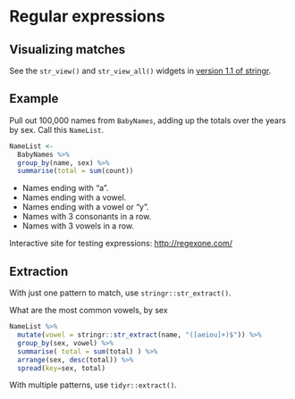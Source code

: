 # Regular expressions

## Visualizing matches

See the `str_view()` and `str_view_all()` widgets in [version 1.1 of stringr](https://blog.rstudio.org/2016/08/24/stringr-1-1-0/).


## Example

Pull out 100,000 names from `BabyNames`, adding up the totals over the years by sex.  Call this `NameList`.

```r
NameList <-
  BabyNames %>%
  group_by(name, sex) %>%
  summarise(total = sum(count))
```


* Names ending with "a".
* Names ending with a vowel.
* Names ending with a vowel or "y".
* Names with 3 consonants in a row.
* Names with 3 vowels in a row.

Interactive site for testing expressions: <http://regexone.com/>

## Extraction

With just one pattern to match, use `stringr::str_extract()`.

What are the most common vowels, by sex
```r
NameList %>%
  mutate(vowel = stringr::str_extract(name, "([aeiou]+)$")) %>%
  group_by(sex, vowel) %>%
  summarise( total = sum(total) ) %>%
  arrange(sex, desc(total)) %>%
  spread(key=sex, total)
```

With multiple patterns, use `tidyr::extract()`.
